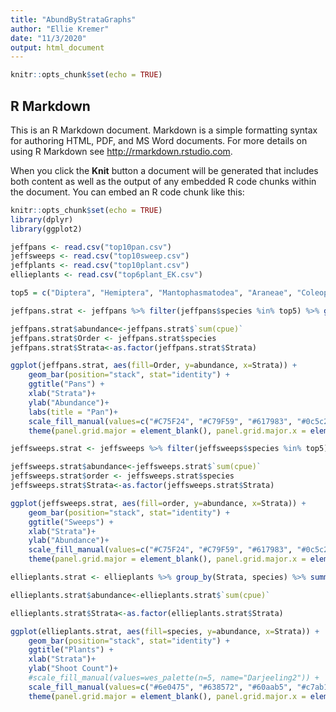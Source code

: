 ```yaml
---
title: "AbundByStrataGraphs"
author: "Ellie Kremer"
date: "11/3/2020"
output: html_document
---
```


```r
knitr::opts_chunk$set(echo = TRUE)
```

## R Markdown

This is an R Markdown document. Markdown is a simple formatting syntax for authoring HTML, PDF, and MS Word documents. For more details on using R Markdown see <http://rmarkdown.rstudio.com>.

When you click the **Knit** button a document will be generated that includes both content as well as the output of any embedded R code chunks within the document. You can embed an R code chunk like this:


```r
knitr::opts_chunk$set(echo = TRUE)
library(dplyr)
library(ggplot2)
```

```r
jeffpans <- read.csv("top10pan.csv")
jeffsweeps <- read.csv("top10sweep.csv")
jeffplants <- read.csv("top10plant.csv") 
ellieplants <- read.csv("top6plant_EK.csv")

```

```r
top5 = c("Diptera", "Hemiptera", "Mantophasmatodea", "Araneae", "Coleoptera")

jeffpans.strat <- jeffpans %>% filter(jeffpans$species %in% top5) %>% group_by(Strata, species) %>% summarise(sum(cpue))
```
```r
jeffpans.strat$abundance<-jeffpans.strat$`sum(cpue)`
jeffpans.strat$Order <- jeffpans.strat$species
jeffpans.strat$Strata<-as.factor(jeffpans.strat$Strata)
```

```r
ggplot(jeffpans.strat, aes(fill=Order, y=abundance, x=Strata)) + 
    geom_bar(position="stack", stat="identity") +
    ggtitle("Pans") +
    xlab("Strata")+
    ylab("Abundance")+
    labs(title = "Pan")+
    scale_fill_manual(values=c("#C75F24", "#C79F59", "#617983", "#0c5c2a", "#601303")) +
    theme(panel.grid.major = element_blank(), panel.grid.major.x = element_blank(), axis.text.x = element_text(face="bold", size=12, family= "sans", colour = "black"), axis.text.y = element_text(face="bold", size=12, family= "sans", colour = "black"), text = element_text(face = "bold", size=16, family= "sans", colour = "black"), panel.grid.minor.x = element_blank(), panel.border = element_rect(fill=NA, colour = "black", size=1.25), panel.background = element_rect(fill='white', colour='black'))
```

```r
jeffsweeps.strat <- jeffsweeps %>% filter(jeffsweeps$species %in% top5) %>% group_by(Strata, species) %>% summarise(sum(cpue))
```

```r
jeffsweeps.strat$abundance<-jeffsweeps.strat$`sum(cpue)`
jeffsweeps.strat$order <- jeffsweeps.strat$species
jeffsweeps.strat$Strata<-as.factor(jeffsweeps.strat$Strata)
```

```r
ggplot(jeffsweeps.strat, aes(fill=order, y=abundance, x=Strata)) + 
    geom_bar(position="stack", stat="identity") +
    ggtitle("Sweeps") +
    xlab("Strata")+
    ylab("Abundance")+
    scale_fill_manual(values=c("#C75F24", "#C79F59", "#617983", "#0c5c2a", "#601303")) +
    theme(panel.grid.major = element_blank(), panel.grid.major.x = element_blank(), axis.text.x = element_text(face="bold", size=12, family= "sans", colour = "black"), axis.text.y = element_text(face="bold", size=12, family= "sans", colour = "black"), text = element_text(face = "bold", size=16, family= "sans", colour = "black"), panel.grid.minor.x = element_blank(), panel.border = element_rect(fill=NA, colour = "black", size=1.25), panel.background = element_rect(fill='white', colour='black'))
```


```r
ellieplants.strat <- ellieplants %>% group_by(Strata, species) %>% summarise(sum(cpue))

ellieplants.strat$abundance<-ellieplants.strat$`sum(cpue)`

ellieplants.strat$Strata<-as.factor(ellieplants.strat$Strata)
```

```r
ggplot(ellieplants.strat, aes(fill=species, y=abundance, x=Strata)) + 
    geom_bar(position="stack", stat="identity") +
    ggtitle("Plants") +
    xlab("Strata")+
    ylab("Shoot Count")+
    #scale_fill_manual(values=wes_palette(n=5, name="Darjeeling2")) +
    scale_fill_manual(values=c("#6e0475", "#638572", "#60aab5", "#c7ab10", "#265c20", "#0d0787")) +
    theme(panel.grid.major = element_blank(), panel.grid.major.x = element_blank(), axis.text.x = element_text(face="bold", size=12, family= "sans", colour = "black"), axis.text.y = element_text(face="bold", size=12, family= "sans", colour = "black"), text = element_text(face = "bold", size=16, family= "sans", colour = "black"), panel.grid.minor.x = element_blank(), panel.border = element_rect(fill=NA, colour = "black", size=1.25), panel.background = element_rect(fill='white', colour='black'))
```


